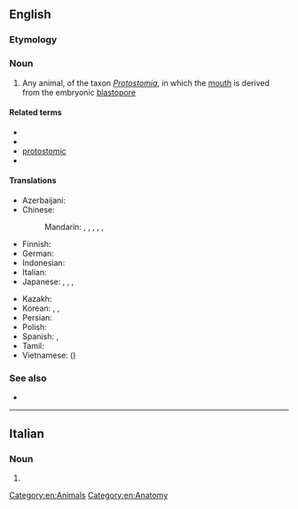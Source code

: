 ==English==
{{wikipedia}}

===Etymology===
{{confix|en|proto|stome}}

===Noun===
{{en-noun}}

# Any animal, of the taxon ''[[Protostomia]]'', in which the [[mouth]] is derived from the embryonic [[blastopore]]

====Related terms====
* {{l|en|protostomatous}}
* {{l|en|protostomian}}
* [[protostomic]]
* {{l|en|protostomous}}

====Translations====
{{trans-top|animal in which the mouth is derived from the embryonic blastophore}}
* Azerbaijani: {{t|az|ilkağızlı}}
* Chinese:
*: Mandarin: {{t|cmn|原口動物}}, {{t|cmn|原口动物|tr=yuánkǒu dòngwù}}, {{t|cmn|舊口動物}}, {{t|cmn|旧口动物|tr=jiùkǒu dòngwù}}, {{t|cmn|前口動物}}, {{t|cmn|前口动物|tr=qiánkǒu dòngwù}}
* Finnish: {{t|fi|alkusuinen}}
* German: {{t|de|Urmünd|m}}
* Indonesian: {{t|id|protostomia}}
* Italian: {{t|it|protostoma|f}}
* Japanese: {{t|ja|前口動物|tr=ぜんこうどうぶつ, zenkōdōbutsu}}, {{t|ja|旧口動物|tr=きゅうこうどうぶつ, kyūkōdōbutsu}}, {{t|ja|原口動物|tr=げんこうどうぶつ, genkōdōbutsu}}, {{t|ja|先口動物|tr=せんこうどうぶつ, senkōdōbutsu}}
{{trans-mid}}
* Kazakh: {{t|kk|ғалғашқы ауызды}}
* Korean: {{t|ko|선구동물(先口動物)}}, {{t|ko|전구동물(前口動物)}}, {{t|ko|원구동물(原口動物)}}
* Persian: {{t+|fa|دهان‌نخستیان}}
* Polish: {{t|pl|pragębowiec|m}}
* Spanish: {{t|es|protóstomo|m}}, {{t|es|protostomado|m}}
* Tamil: {{t|ta|புரொட்டோஸ்டோம்}}
* Vietnamese: {{t|vi|động vật miệng nguyên sinh}} ({{t|vi|動物𠰘原生|sc=Hani}})
{{trans-bottom}}

===See also===
* {{l|en|deuterostome}}

[[Category:en:Animals]]
[[Category:en:Anatomy]]

----

==Italian==

===Noun===
{{head|it|noun form|g=m}}

# {{plural of|it|protostoma}}